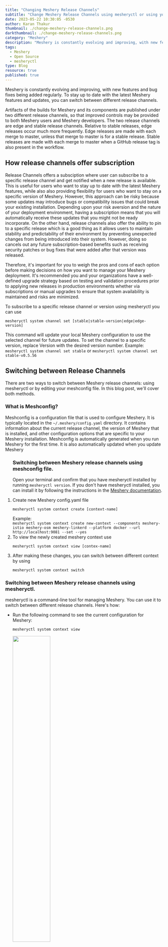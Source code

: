 ```yaml
---
title: "Changing Meshery Release Channels"
subtitle: "Change Meshery Release Channels using mesheryctl or using your meshconfig file."
date: 2023-05-22 10:30:05 -0530
author: Karan Thakur
thumbnail: ./change-meshery-release-channels.png
darkthumbnail: ./change-meshery-release-channels.png
category: "Meshery"
description: "Meshery is constantly evolving and improving, with new features and bug fixes being added regularly. To stay up to date with the latest Meshery features and updates, you can switch between different release channels."
tags:
  - Meshery
  - Open Source
  - mesheryctl
type: Blog
resource: true
published: true
---
```



<BlogWrapper>

<p>
  Meshery is constantly evolving and improving, with new features and bug fixes being added regularly. To stay up to date with the latest Meshery features and updates, you can switch between different release channels.
</p>
<p>
  Artifacts of the builds for Meshery and its components are published under two different release channels, so that improved controls may be provided to both  Meshery users and Meshery developers. The two release channels are edge and stable release channels. Relative to stable releases, edge releases occur much more frequently. Edge releases are made with each merge to master, unless that merge to master is for a stable release. Stable releases are made with each
  merge to master when a GitHub release tag is also present in the workflow.
</p>

<h2> How release channels offer subscription </h2>
<p>
  Release Channels offers a subsciption where user can subscribe to a specific  release channel and get notified when a new release is available. This is  useful for users who want to stay up to date with the latest Meshery features, while also also providing flexibility for users who want to stay on a specific version of Meshery.
  However, this approach can be risky because some updates may introduce bugs or compatibility issues that could break your existing installation. Depending upon your risk aversion and the nature of your deployment environment, having a subscription means that you will automatically receive these updates that you might not be ready incorporate. On the other hand, release channels also offer the ability to pin to a specific release which is a  good thing as it allows users to maintain stability and predictability of their environment by preventing unexpected changes from being introduced into their system. However, doing so cancels out any future subscription-based benefits such as receiving security patches or bug fixes that were added after that version was released.

Therefore, it's important for you to weigh the pros and cons of each option before making decisions on how you want to manage your Meshery deployment. It's recommended you and your organizations have a well-defined upgrade strategy based on testing and validation procedures prior to applying new releases in production environments whether via subscriptions or manual upgrades to ensure that system availability is maintained and risks are minimized.

</p>
<p>
To subscribe to a specific release channel or version using mesheryctl you can use 
<pre><code class="language-bash">mesheryctl system channel set [stable|stable-version|edge|edge-version] </code></pre>
This command will update your local Meshery configuration to use the selected channel for future updates. To set the channel to a specific version, replace Version with the desired version number. Example: <code class="language-bash">mesheryctl system channel set stable</code> or <code class="language-bash">mesheryctl system channel set stable-v0.5.56</code>
</p>
<h2> Switching between Release Channels</h2>
<p>There are two ways to switch between Meshery release channels: using mesheryctl or by editing your meshconfig file. In this blog post, we'll cover both methods.</p>

<h3>What is Meshconfig?</h3>
<p>
  Meshconfig is a configuration file that is used to configure Meshery. It is typically located in the <code>~/.meshery/config.yaml</code> directory. It contains information about the current release channel, the version of Meshery that is installed, and other configuration options that are specific to your Meshery installation. 
  Meshconfig is automatically generated when you run Meshery for the first time. It is also automatically updated when you update Meshery
</p>

<ol>
<h3>Switching between Meshery release channels using meshconfig file.</h3>
<p>Open your terminal and confirm that you have mesheryctl installed by running  <code>mesheryctl version</code>. If you don't have mesheryctl installed, you can install it by following the instructions in the  <a href="https://docs.meshery.io/installation/mesheryctl">Meshery documentation</a>.</p>
<li>Create new Meshery config.yaml file <pre><code class="language=bash">mesheryctl system context create [context-name]</code></pre></li>
Example: <br/> <code class="language-bash">mesheryctl system context create new-context --components meshery-istio meshery-osm meshery-linkerd --platform docker --url http://localhost:9081 --set --yes </code>
<li> To view the newly created meshery context use <pre><code class="language-bash">mesheryctl system context view [contex-name]</code></pre></li>
<li>After making these changes, you can switch between different context by using <pre><code class="language-bash">mesheryctl system context switch</code></pre></li>
</ol>

<h3>Switching between Meshery release channels using mesheryctl.</h3>
<p>mesheryctl is a command-line tool for managing Meshery. You can use it to switch between different release channels. Here's how:</p>

<ul><li>Run the following command to see the current configuration for Meshery:</li>
<pre><code class="language-bash">mesheryctl system context view</code></pre>
<img src={MesheryVersion} className="image-center-no-shadow"  style="width:50%;"></img>
<p>This will show you the currently channels ,<b>stable</b> or <b>edge</b>, along with the version number and other information.</p>
<li>Run the following command to switch to a different release channel:</li>
<pre><code class="language-bash">mesheryctl system channel switch</code></pre>
This command will update your meshconfig file to switch release channel and version of context in focus. To switch the channel to a specific version, replace <b>Version</b> with the desired version number.
<li> To confirm that the channel has been changed, run the following command again: <pre><code class="language-bash">mesheryctl system channel view</code></pre></li></ul>

<h2>Conclusion </h2>

<p>
  Switching between Meshery release channels is a simple and straightforward process. You can do it using mesheryctl or by switching between your meshconfig file. Whether you want stable updates or bleeding-edge features, Meshery has a release channel that suits your needs. Just remember to carefully consider your use case and needs before making any changes to ensure that you have the best Meshery experience.
</p>

</BlogWrapper>
